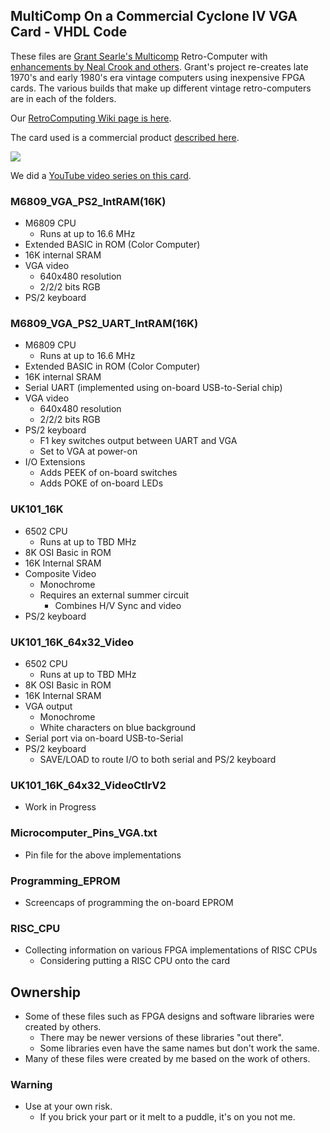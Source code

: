 == MultiComp On a Commercial Cyclone IV VGA Card - VHDL Code ==

These files are [http://searle.hostei.com/grant/Multicomp/index.html Grant Searle's Multicomp] Retro-Computer with [https://github.com/nealcrook/multicomp6809/wiki enhancements by Neal Crook and others]. Grant's project re-creates late 1970's and early 1980's era vintage computers using inexpensive FPGA cards. The various builds that make up different vintage retro-computers are in each of the folders.

Our [http://land-boards.com/blwiki/index.php?title=RetroComputers#Multicomp RetroComputing Wiki page is here].

The card used is a commercial product [http://land-boards.com/blwiki/index.php?title=Cyclone_IV_FPGA_EP4CE6E22C8N_Development_Board_USB_V2 described here].

<img src="http://land-boards.com/blwiki/images/e/e6/C4_Dev_687-720px.jpg"></img>

We did a [https://www.youtube.com/playlist?list=PLn__0BqzWEWPk0-VW3kEpMNA81sIbhj6n YouTube video series on this card].

=== M6809_VGA_PS2_IntRAM(16K) ===

* M6809 CPU
** Runs at up to 16.6 MHz
* Extended BASIC in ROM (Color Computer)
* 16K internal SRAM
* VGA video
** 640x480 resolution
** 2/2/2 bits RGB
* PS/2 keyboard

=== M6809_VGA_PS2_UART_IntRAM(16K) ===

* M6809 CPU
** Runs at up to 16.6 MHz
* Extended BASIC in ROM (Color Computer)
* 16K internal SRAM
* Serial UART (implemented using on-board USB-to-Serial chip)
* VGA video
** 640x480 resolution
** 2/2/2 bits RGB
* PS/2 keyboard
** F1 key switches output between UART and VGA
** Set to VGA at power-on
* I/O Extensions 
** Adds PEEK of on-board switches
** Adds POKE of on-board LEDs

=== UK101_16K ===

* 6502 CPU
** Runs at up to TBD MHz
* 8K OSI Basic in ROM
* 16K Internal SRAM
* Composite Video
** Monochrome
** Requires an external summer circuit
*** Combines H/V Sync and video
* PS/2 keyboard

=== UK101_16K_64x32_Video ===

* 6502 CPU
** Runs at up to TBD MHz
* 8K OSI Basic in ROM
* 16K Internal SRAM
* VGA output
** Monochrome
** White characters on blue background
* Serial port via on-board USB-to-Serial 
* PS/2 keyboard
** SAVE/LOAD to route I/O to both serial and PS/2 keyboard

=== UK101_16K_64x32_VideoCtlrV2 ===

* Work in Progress

=== Microcomputer_Pins_VGA.txt ===

* Pin file for the above implementations

=== Programming_EPROM ===

* Screencaps of programming the on-board EPROM

=== RISC_CPU ===

* Collecting information on various FPGA implementations of RISC CPUs
** Considering putting a RISC CPU onto the card

== Ownership ==

* Some of these files such as FPGA designs and software libraries were created by others.
** There may be newer versions of these libraries "out there".
** Some libraries even have the same names but don't work the same.
* Many of these files were created by me based on the work of others.

=== Warning ===

* Use at your own risk.
** If you brick your part or it melt to a puddle, it's on you not me.
